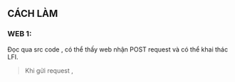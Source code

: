 ## CÁCH LÀM

### WEB 1:

Đọc qua src code , có thể thấy web nhận POST request và có thể khai thác LFI.

> Khi gửi request ,
